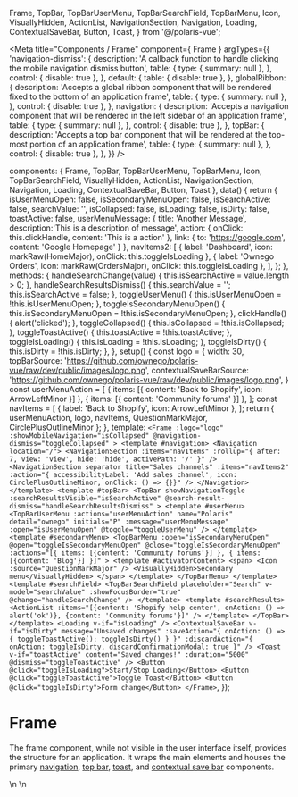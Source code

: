 
  Frame,
  TopBar,
  TopBarUserMenu,
  TopBarSearchField,
  TopBarMenu,
  Icon,
  VisuallyHidden,
  ActionList,
  NavigationSection,
  Navigation,
  Loading,
  ContextualSaveBar,
  Button,
  Toast,
} from '@/polaris-vue';

<Meta
  title="Components / Frame"
  component={ Frame }
  argTypes={{
    'navigation-dismiss': {
      description: 'A callback function to handle clicking the mobile navigation dismiss button',
      table: {
        type: { summary: null },
      },
      control: { disable: true },
    },
    default: {
      table: { disable: true },
    },
    globalRibbon: {
      description: 'Accepts a global ribbon component that will be rendered fixed to the bottom of an application frame',
      table: {
        type: { summary: null },
      },
      control: { disable: true },
    },
    navigation: {
      description: 'Accepts a navigation component that will be rendered in the left sidebar of an application frame',
      table: {
        type: { summary: null },
      },
      control: { disable: true },
    },
    topBar: {
      description: 'Accepts a top bar component that will be rendered at the top-most portion of an application frame',
      table: {
        type: { summary: null },
      },
      control: { disable: true },
    },
  }}
/>

  components: {
    Frame, TopBar, TopBarUserMenu, TopBarMenu, Icon, TopBarSearchField, VisuallyHidden,
    ActionList, NavigationSection, Navigation, Loading, ContextualSaveBar, Button, Toast
  },
  data() {
    return {
      isUserMenuOpen: false,
      isSecondaryMenuOpen: false,
      isSearchActive: false,
      searchValue: '',
      isCollapsed: false,
      isLoading: false,
      isDirty: false,
      toastActive: false,
      userMenuMessage: {
        title: 'Another Message',
        description:'This is a description of message',
        action: { onClick: this.clickHandle, content: 'This is a action' },
        link: { to: 'https://google.com', content: 'Google Homepage' }
      },
      navItems2: [
        { label: 'Dashboard', icon: markRaw(HomeMajor), onClick: this.toggleIsLoading },
        { label: 'Ownego Orders', icon: markRaw(OrdersMajor), onClick: this.toggleIsLoading },
      ],
    };
  },
  methods: {
    handleSearchChange(value) {
      this.isSearchActive = value.length > 0;
    },
    handleSearchResultsDismiss() {
      this.searchValue = '';
      this.isSearchActive = false;
    },
    toggleUserMenu() {
      this.isUserMenuOpen = !this.isUserMenuOpen;
    },
    toggleIsSecondaryMenuOpen() {
      this.isSecondaryMenuOpen = !this.isSecondaryMenuOpen;
    },
    clickHandle() {
      alert('clicked');
    },
    toggleCollapsed() {
      this.isCollapsed = !this.isCollapsed;
    },
    toggleToastActive() {
      this.toastActive = !this.toastActive;
    },
    toggleIsLoading() {
      this.isLoading = !this.isLoading;
    },
    toggleIsDirty() {
      this.isDirty = !this.isDirty;
    },
  },
  setup() {
    const logo = {
      width: 30,
      topBarSource: 'https://github.com/ownego/polaris-vue/raw/dev/public/images/logo.png',
      contextualSaveBarSource: 'https://github.com/ownego/polaris-vue/raw/dev/public/images/logo.png',
    }
    const userMenuAction = [
      { items: [{ content: 'Back to Shopify', icon: ArrowLeftMinor }] },
      { items: [{ content: 'Community forums' }] },
    ];
    const navItems = [
      { label: 'Back to Shopify', icon: ArrowLeftMinor },
    ];
    return { userMenuAction, logo, navItems, QuestionMarkMajor, CirclePlusOutlineMinor };
  },
  template: `
    <Frame
      :logo="logo"
      :showMobileNavigation="isCollapsed"
      @navigation-dismiss="toggleCollapsed"
    >
      <template #navigation>
        <Navigation location="/">
          <NavigationSection
            :items="navItems"
            :rollup="{ after: 7, view: 'view', hide: 'hide', activePath: '/' }"
          />
          <NavigationSection
            separator
            title="Sales channels"
            :items="navItems2"
            :action="{ accessibilityLabel: 'Add sales channel', icon: CirclePlusOutlineMinor, onClick: () => {}}"
          />
        </Navigation>
      </template>
      <template #topBar>
        <TopBar showNavigationToggle
          :searchResultsVisible="isSearchActive"
          @search-result-dismiss="handleSearchResultsDismiss"
        >
          <template #userMenu>
            <TopBarUserMenu
              :actions="userMenuAction"
              name="Polaris"
              detail="ownego"
              initials="P"
              :message="userMenuMessage"
              :open="isUserMenuOpen"
              @toggle="toggleUserMenu"
            />
          </template>
          <template #secondaryMenu>
            <TopBarMenu
              :open="isSecondaryMenuOpen"
              @open="toggleIsSecondaryMenuOpen"
              @close="toggleIsSecondaryMenuOpen"
              :actions="[{ items: [{content: 'Community forums'}] }, { items: [{content: 'Blog'}] }]"
            >
              <template #activatorContent>
                <span>
                  <Icon :source="QuestionMarkMajor" />
                  <VisuallyHidden>Secondary menu</VisuallyHidden>
                </span>
              </template>
            </TopBarMenu>
          </template>
          <template #searchField>
            <TopBarSearchField
              placeholder="Search"
              v-model="searchValue"
              :showFocusBorder="true"
              @change="handleSearchChange"
            />
          </template>
          <template #searchResults>
            <ActionList
              :items="[{content: 'Shopify help center', onAction: () => alert('ok')}, {content: 'Community forums'}]"
            />
          </template>
        </TopBar>
      </template>
      <Loading v-if="isLoading" />
      <ContextualSaveBar
        v-if="isDirty"
        message="Unsaved changes"
        :saveAction="{ onAction: () => { toggleToastActive(); toggleIsDirty() } }"
        :discardAction="{ onAction: toggleIsDirty, discardConfirmationModal: true }"
      />
      <Toast
        v-if="toastActive"
        content="Saved changes!"
        :duration="5000"
        @dismiss="toggleToastActive"
      />
      <Button @click="toggleIsLoading">Start/Stop Loading</Button>
      <Button @click="toggleToastActive">Toggle Toast</Button>
      <Button @click="toggleIsDirty">Form change</Button>
    </Frame>
  `,
});

# Frame

The frame component, while not visible in the user interface itself, provides the structure for an application. It wraps the main elements and houses the primary [navigation](./?path=/docs/components-navigation--navigation), [top bar](./?path=/docs/components-top-bar--top-bar), [toast](./?path=/docs/components-toast--toast), and [contextual save bar](./?path=/docs/components-contextual-save-bar--contextual-save-bar) components.

<Canvas>
  <Story
    name="Frame"
    inline={false}
    height="400px"
    width="400px"
    parameters={{
      docs: {
        source: {
          state: 'close',
          code: dedent`
            <template>
            <Frame :logo="logo" :showMobileNavigation="isCollapsed" @navigation-dismiss="toggleCollapsed">
              <template #navigation>
                <Navigation location="/">
                  <NavigationSection
                    :items="navItems"
                    :rollup="{ after: 7, view: 'view', hide: 'hide', activePath: '/' }"
                  />
                  <NavigationSection
                    separator
                    title="Sales channels"
                    :items="navItems2"
                    :action="{ accessibilityLabel: 'Add sales channel', icon: CirclePlusOutlineMinor, onClick: () => {}}"
                  />
                </Navigation>
              </template>\n
              <template #topBar>
                <TopBar showNavigationToggle
                  :searchResultsVisible="isSearchActive"
                  @search-result-dismiss="handleSearchResultsDismiss"
                >\n
                  <template #userMenu>
                    <TopBarUserMenu
                      :actions="userMenuAction"
                      name="Polaris"
                      detail="ownego"
                      initials="P"
                      :message="userMenuMessage"
                      :open="isUserMenuOpen"
                      @toggle="toggleUserMenu"
                    />
                  </template>\n
                  <template #secondaryMenu>
                    <TopBarMenu
                      :open="isSecondaryMenuOpen"
                      @open="toggleIsSecondaryMenuOpen"
                      @close="toggleIsSecondaryMenuOpen"
                      :actions="[{ items: [{content: 'Community forums'}] }, { items: [{content: 'Blog'}] }]"
                    >
                      <template #activatorContent>
                        <span>
                          <Icon :source="QuestionMarkMajor" />
                          <VisuallyHidden>Secondary menu</VisuallyHidden>
                        </span>
                      </template>
                    </TopBarMenu>
                  </template>\n
                  <template #searchField>
                    <TopBarSearchField
                      placeholder="Search"
                      v-model="searchValue"
                      :showFocusBorder="true"
                      @change="handleSearchChange"
                    />
                  </template>\n
                  <template #searchResults>
                    <ActionList
                      :items="[{content: 'Shopify help center', onAction: () => alert('ok')}, {content: 'Community forums'}]"
                    />
                  </template>\n
                </TopBar>
              </template>\n
              <Loading v-if="isLoading" />
              <ContextualSaveBar
                v-if="isDirty"
                message="Unsaved changes"
                :saveAction="{ onAction: () => { toggleToastActive(); toggleIsDirty() } }"
                :discardAction="{ onAction: toggleIsDirty, discardConfirmationModal: true }"
              />
              <Toast
                v-if="toastActive"
                content="Saved changes!"
                :duration="5000"
                @dismiss="toggleToastActive"
              />
            </Frame>
            <template>\n
            <script>
                components: {
                  Frame, TopBar, TopBarUserMenu, TopBarMenu, Icon, TopBarSearchField, VisuallyHidden,
                  ActionList, NavigationSection, Navigation, Loading, ContextualSaveBar, Button, Toast
                },
                data() {
                  return {
                    isUserMenuOpen: false,
                    isSecondaryMenuOpen: false,
                    isSearchActive: false,
                    searchValue: '',
                    isCollapsed: false,
                    isLoading: false,
                    isDirty: false,
                    toastActive: false,
                    userMenuAction: [
                      { items: [{ content: 'Back to Shopify', icon: ArrowLeftMinor }] },
                      { items: [{ content: 'Community forums' }] },
                    ],
                    userMenuMessage: {
                      title: 'Another Message',
                      description:'This is a description of message',
                      action: { onClick: this.clickHandle, content: 'This is a action' },
                      link: { to: 'https://google.com', content: 'Google Homepage' }
                    },
                    navItems2: [
                      { label: 'Dashboard', icon: markRaw(HomeMajor), onClick: this.toggleIsLoading },
                      { label: 'Ownego Orders', icon: markRaw(OrdersMajor), onClick: this.toggleIsLoading },
                    ],
                  };
                },
                methods: {
                  handleSearchChange(value) {
                    this.isSearchActive = value.length > 0;
                  },
                  handleSearchResultsDismiss() {
                    this.searchValue = '';
                    this.isSearchActive = false;
                  },
                  toggleUserMenu() {
                    this.isUserMenuOpen = !this.isUserMenuOpen;
                  },
                  toggleIsSecondaryMenuOpen() {
                    this.isSecondaryMenuOpen = !this.isSecondaryMenuOpen;
                  },
                  clickHandle() {
                    alert('clicked');
                  },
                  toggleCollapsed() {
                    this.isCollapsed = !this.isCollapsed;
                  },
                  toggleToastActive() {
                    this.toastActive = !this.toastActive;
                  },
                  toggleIsLoading() {
                    this.isLoading = !this.isLoading;
                  },
                },
                setup() {
                  const logo = {
                    width: 30,
                    topBarSource: 'https://github.com/ownego/polaris-vue/raw/dev/public/images/logo.png',
                    contextualSaveBarSource: 'https://github.com/ownego/polaris-vue/raw/dev/public/images/logo.png',
                  }
                  const navItems = [
                    { label: 'Back to Shopify', icon: ArrowLeftMinor },
                  ];
                  return { logo, navItems, QuestionMarkMajor, CirclePlusOutlineMinor };
                },
              }
            </script>
          `,
        },
      },
    }}
  >
    {Template.bind({})}
  </Story>
</Canvas>

<ArgsTable story="Frame" />
